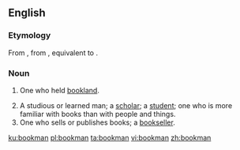 ==English==

===Etymology===
From {{etyl|enm|en}} {{m|enm|bocman}}, from {{etyl|ang|en}} {{m|ang|bōcmann||bookman, a holder of bookland}}, equivalent to {{compound|book|man|lang=en}}.

===Noun===
{{en-noun|bookmen}}

# {{lb|en|Old English Law}} One who held [[bookland]].
# A studious or learned man; a [[scholar]]; a [[student]]; one who is more familiar with books than with people and things.
# One who sells or publishes books; a [[bookseller]].

[[ku:bookman]]
[[pl:bookman]]
[[ta:bookman]]
[[vi:bookman]]
[[zh:bookman]]